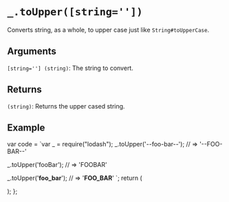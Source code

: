 # `_.toUpper([string=''])`

Converts string, as a whole, to upper case just like `String#toUpperCase`.

## Arguments

`[string=''] (string)`: The string to convert.  

## Returns

`(string)`: Returns the upper cased string.  

## Example


var code = `var _ = require("lodash");
_.toUpper('--foo-bar--');
// => '--FOO-BAR--'
 
_.toUpper('fooBar');
// => 'FOOBAR'
 
_.toUpper('__foo_bar__');
// => '__FOO_BAR__'
`;
  return (
    <div>
      <Embed source={code} />
    </div>
  );
};

<Demo />


